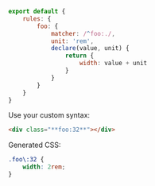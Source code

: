 ```js name=master.css.js
export default {
    rules: {
        foo: {
            matcher: /^foo:./,
            unit: 'rem',
            declare(value, unit) {
                return {
                    width: value + unit
                }
            }
        }
    }
}
```
Use your custom syntax:
```html
<div class="**foo:32**"></div>
```
Generated CSS:
```css
.foo\:32 {
    width: 2rem;
}
```